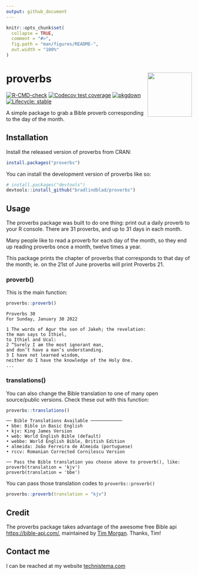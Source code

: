 ```yaml
---
output: github_document
---
```


<!-- README.md is generated from README.Rmd. Please edit that file -->

```r
knitr::opts_chunk$set(
  collapse = TRUE,
  comment = "#>",
  fig.path = "man/figures/README-",
  out.width = "100%"
)
```

# proverbs <img src="https://github.com/bradlindblad/proverbs/blob/master/man/figures/logo.png?raw=true" align="right" alt="" width="120" />


<!-- badges: start -->
[![R-CMD-check](https://github.com/bradlindblad/proverbs/workflows/R-CMD-check/badge.svg)](https://github.com/bradlindblad/proverbs/actions)
[![Codecov test coverage](https://codecov.io/gh/bradlindblad/proverbs/branch/master/graph/badge.svg)](https://app.codecov.io/gh/bradlindblad/proverbs?branch=master)
[![pkgdown](https://github.com/bradlindblad/proverbs/actions/workflows/pkgdown.yaml/badge.svg)](https://github.com/bradlindblad/proverbs/actions/workflows/pkgdown.yaml)
[![Lifecycle: stable](https://img.shields.io/badge/lifecycle-stable-brightgreen.svg)](https://lifecycle.r-lib.org/articles/stages.html#stable)
<!-- badges: end -->

A simple package to grab a Bible proverb corresponding to the day of the month.

## Installation

Install the released version of proverbs from CRAN:

```r
install.packages("proverbs")
```

You can install the development version of proverbs like so:

``` r
# install.packages("devtools")
devtools::install_github("bradlindblad/proverbs")
```

## Usage

The proverbs package was built to do one thing: print out a daily proverb to your R console. There are 31 proverbs, and up to 31 days in each month. 

Many people like to read a proverb for each day of the month, so they end up reading proverbs once a month, twelve times a year.

This package prints the chapter of proverbs that corresponds to that day of the month; ie. on the 21st of June proverbs will print Proverbs 21.

### proverb()
This is the main function:

```r
proverbs::proverb()
```

```text
Proverbs 30
For Sunday, January 30 2022
 
1 The words of Agur the son of Jakeh; the revelation:
the man says to Ithiel,
to Ithiel and Ucal:
2 “Surely I am the most ignorant man,
and don’t have a man’s understanding.
3 I have not learned wisdom,
neither do I have the knowledge of the Holy One.
...
```

### translations()
You can also change the Bible translation to one of many open source/public versions. Check these out with this function:

```r
proverbs::translations()
```

```text
── Bible Translations Available ────────────
• bbe: Bible in Basic English
• kjv: King James Version
• web: World English Bible (default)
• webbe: World English Bible, British Edition
• almeida: João Ferreira de Almeida (portuguese)
• rccv: Romanian Corrected Cornilescu Version

── Pass the Bible translation you choose above to proverb(), like: 
proverb(translation = 'kjv')
proverb(translation = 'bbe')
```

You can pass those translation codes to `proverbs::proverb()`
```r
proverbs::proverb(translation = "kjv")
```

## Credit
The proverbs package takes advantage of the awesome free Bible api [https://bible-api.com/](https://bible-api.com/), maintained by [Tim Morgan](https://timmorgan.org/). Thanks, Tim!

## Contact me
I can be reached at my website [technistema.com](https://technistema.com)
